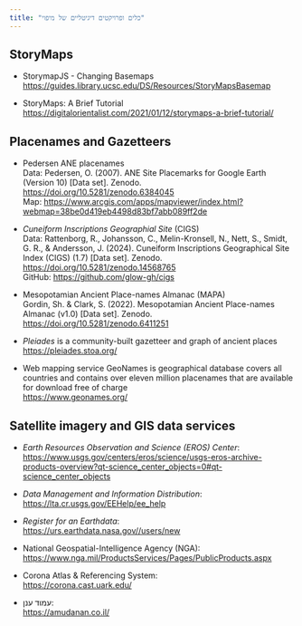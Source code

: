 ```yaml
---
title: "כלים ופרויקטים דיגיטליים של מיפוי"
---
```


## StoryMaps

-   StorymapJS - Changing Basemaps\
    <https://guides.library.ucsc.edu/DS/Resources/StoryMapsBasemap>

-   StoryMaps: A Brief Tutorial\
    <https://digitalorientalist.com/2021/01/12/storymaps-a-brief-tutorial/>

## Placenames and Gazetteers

-   Pedersen ANE placenames\
    Data: Pedersen, O. (2007). ANE Site Placemarks for Google Earth (Version 10) \[Data set\]. Zenodo. <https://doi.org/10.5281/zenodo.6384045>\
    Map: <https://www.arcgis.com/apps/mapviewer/index.html?webmap=38be0d419eb4498d83bf7abb089ff2de>

-   *Cuneiform Inscriptions Geographial Site* (CIGS)\
    Data: Rattenborg, R., Johansson, C., Melin-Kronsell, N., Nett, S., Smidt, G. R., & Andersson, J. (2024). Cuneiform Inscriptions Geographical Site Index (CIGS) (1.7) \[Data set\]. Zenodo. <https://doi.org/10.5281/zenodo.14568765>\
    GitHub: <https://github.com/glow-gh/cigs>

-   Mesopotamian Ancient Place-names Almanac (MAPA)\
    Gordin, Sh. & Clark, S. (2022). Mesopotamian Ancient Place-names Almanac (v1.0) \[Data set\]. Zenodo. <https://doi.org/10.5281/zenodo.6411251>

-   *Pleiades* is a community-built gazetteer and graph of ancient places\
    <https://pleiades.stoa.org/>

-   Web mapping service GeoNames is geographical database covers all countries and contains over eleven million placenames that are available for download free of charge\
    <https://www.geonames.org/>

## Satellite imagery and GIS data services

-   *Earth Resources Observation and Science (EROS) Center*:\
    <https://www.usgs.gov/centers/eros/science/usgs-eros-archive-products-overview?qt-science_center_objects=0#qt-science_center_objects>

-   *Data Management and Information Distribution*:\
    <https://lta.cr.usgs.gov/EEHelp/ee_help>

-   *Register for an Earthdata*:\
    <https://urs.earthdata.nasa.gov//users/new>

-   National Geospatial-Intelligence Agency (NGA):\
    <https://www.nga.mil/ProductsServices/Pages/PublicProducts.aspx>

-   Corona Atlas & Referencing System:\
    <https://corona.cast.uark.edu/>

-   עמוד ענן:\
    <https://amudanan.co.il/>
